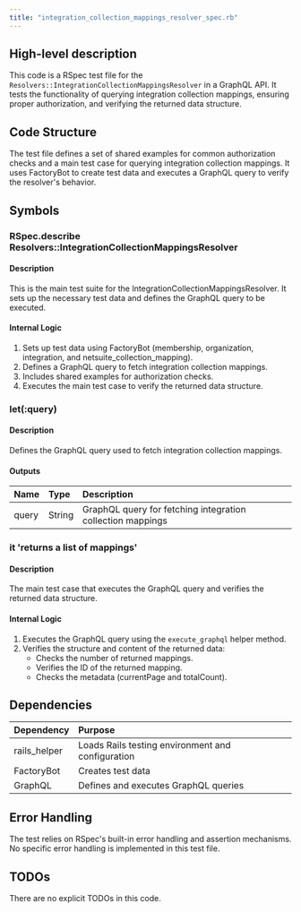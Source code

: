 ```yaml
---
title: "integration_collection_mappings_resolver_spec.rb"
---
```


## High-level description
This code is a RSpec test file for the `Resolvers::IntegrationCollectionMappingsResolver` in a GraphQL API. It tests the functionality of querying integration collection mappings, ensuring proper authorization, and verifying the returned data structure.

## Code Structure
The test file defines a set of shared examples for common authorization checks and a main test case for querying integration collection mappings. It uses FactoryBot to create test data and executes a GraphQL query to verify the resolver's behavior.

## Symbols

### RSpec.describe Resolvers::IntegrationCollectionMappingsResolver
#### Description
This is the main test suite for the IntegrationCollectionMappingsResolver. It sets up the necessary test data and defines the GraphQL query to be executed.

#### Internal Logic
1. Sets up test data using FactoryBot (membership, organization, integration, and netsuite_collection_mapping).
2. Defines a GraphQL query to fetch integration collection mappings.
3. Includes shared examples for authorization checks.
4. Executes the main test case to verify the returned data structure.

### let(:query)
#### Description
Defines the GraphQL query used to fetch integration collection mappings.

#### Outputs
| Name | Type | Description |
|:-----|:-----|:------------|
| query | String | GraphQL query for fetching integration collection mappings |

### it 'returns a list of mappings'
#### Description
The main test case that executes the GraphQL query and verifies the returned data structure.

#### Internal Logic
1. Executes the GraphQL query using the `execute_graphql` helper method.
2. Verifies the structure and content of the returned data:
   - Checks the number of returned mappings.
   - Verifies the ID of the returned mapping.
   - Checks the metadata (currentPage and totalCount).

## Dependencies
| Dependency | Purpose |
|:-----------|:--------|
| rails_helper | Loads Rails testing environment and configuration |
| FactoryBot | Creates test data |
| GraphQL | Defines and executes GraphQL queries |

## Error Handling
The test relies on RSpec's built-in error handling and assertion mechanisms. No specific error handling is implemented in this test file.

## TODOs
There are no explicit TODOs in this code.